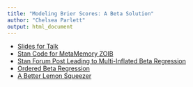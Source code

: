 ```yaml
---
title: "Modeling Brier Scores: A Beta Solution"
author: "Chelsea Parlett"
output: html_document
---
```

- [Slides for Talk]()
- [Stan Code for MetaMemory ZOIB]()
- [Stan Forum Post Leading to Multi-Inflated Beta Regression]()
- [Ordered Beta Regression](https://osf.io/preprints/socarxiv/2sx6y/)
- [A Better Lemon Squeezer](https://pubmed.ncbi.nlm.nih.gov/16594767/)